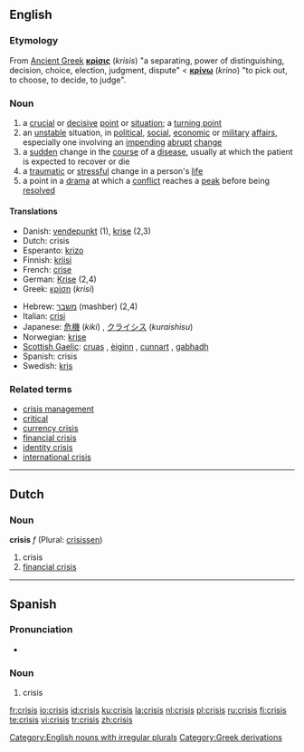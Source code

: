 ==English==

===Etymology===

From [[Ancient Greek]] '''[[κρίσις]]''' (''krisis'') "a separating, power of distinguishing, decision, choice, election,  judgment, dispute" < '''[[κρίνω]]''' (''krino'') "to pick out, to choose, to decide, to judge".

===Noun===
{{en-noun|crises}}

# a [[crucial]] or [[decisive]] [[point]] or [[situation]]; a [[turning point]]
# an [[unstable]] situation, in [[political]], [[social]], [[economic]] or [[military]] [[affair]]s, especially one involving an [[impending]] [[abrupt]] [[change]]
# a [[sudden]] change in the [[course]] of a [[disease]], usually at which the patient is expected to recover or die
# a [[traumatic]] or [[stressful]] change in a person's [[life]]
# a point in a [[drama]] at which a [[conflict]] reaches a [[peak]] before being [[resolved]]

====Translations====
{{top}}
*Danish: [[vendepunkt]] (1), [[krise]] (2,3)
*Dutch: crisis {{f}}
*Esperanto: [[krizo]]
*Finnish: [[kriisi]]
*French: [[crise]] {{f}}
*German: [[Krise]] {{f}} (2,4)
*Greek: [[κρίση]] (''krisi'') {{f}}
{{mid}}
*Hebrew: [[משבר]] (mashber) {{m}} (2,4)
*Italian: [[crisi]] {{f}}
*Japanese: [[危機]] (''kiki'') , [[クライシス]] (''kuraishisu'')
*Norwegian: [[krise]]
*[[Scottish Gaelic]]: [[cruas]] {{m}}, [[èiginn]] {{f}}, [[cunnart]] {{m}}, [[gabhadh]] {{m}}
*Spanish: crisis {{f}}
*Swedish: [[kris]] {{c}}
{{bottom}}

===Related terms===
*[[crisis management]]
*[[critical]]
*[[currency crisis]]
*[[financial crisis]]
*[[identity crisis]]
*[[international crisis]]

[[Category:English nouns with irregular plurals]]

----

==Dutch==

===Noun===
'''crisis''' ''f'' (Plural: [[crisissen]])

# crisis
# [[financial crisis]]

----

==Spanish==

===Pronunciation===
* {{IPA|/'kɾisis/}}

===Noun===
{{es-noun-f|pl=crisis}}

# crisis

[[Category:Greek derivations]]

[[fr:crisis]]
[[io:crisis]]
[[id:crisis]]
[[ku:crisis]]
[[la:crisis]]
[[nl:crisis]]
[[pl:crisis]]
[[ru:crisis]]
[[fi:crisis]]
[[te:crisis]]
[[vi:crisis]]
[[tr:crisis]]
[[zh:crisis]]